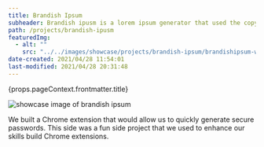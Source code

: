 ```yaml
---
title: Brandish Ipsum
subheader: Brandish ipusm is a lorem ipsum generator that used the copy from real websites
path: /projects/brandish-ipusm
featuredImg: 
  - alt: "" 
    src: "../../images/showcase/projects/brandish-ipsum/brandishipsum-webdesign-showcase.png"
date-created: 2021/04/28 11:54:01
last-modified: 2021/04/28 20:31:48
---
```


{props.pageContext.frontmatter.title}



![showcase image of brandish ipsum](../../images/showcase/projects/brandish-ipsum/brandishipsum-webdesign-showcase.png)



We built a Chrome extension that would allow us to quickly generate secure passwords. This side was a fun side project that we used to enhance our skills build Chrome extensions. 